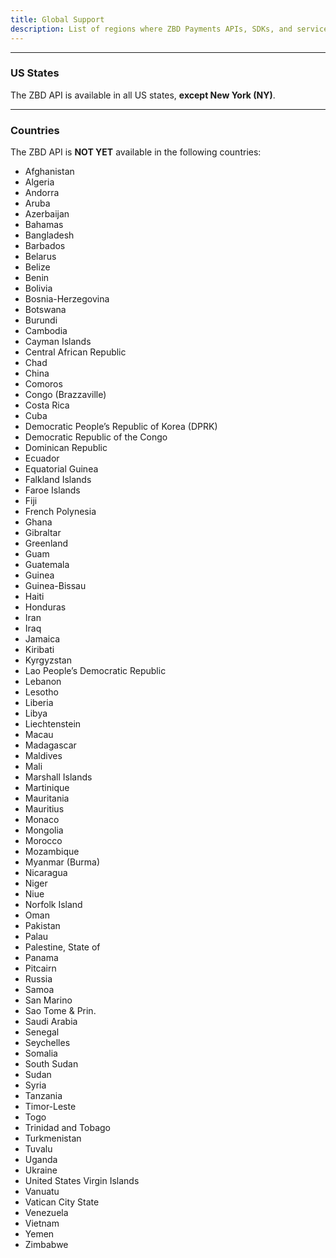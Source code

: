 ```yaml
---
title: Global Support
description: List of regions where ZBD Payments APIs, SDKs, and services are supported.
---
```


---

### US States

The ZBD API is available in all US states, **except New York (NY)**.

---

### Countries

The ZBD API is **NOT YET** available in the following countries:

- Afghanistan
- Algeria
- Andorra
- Aruba
- Azerbaijan
- Bahamas
- Bangladesh
- Barbados
- Belarus
- Belize
- Benin
- Bolivia
- Bosnia-Herzegovina
- Botswana
- Burundi
- Cambodia
- Cayman Islands
- Central African Republic
- Chad
- China
- Comoros
- Congo (Brazzaville)
- Costa Rica
- Cuba
- Democratic People’s Republic of Korea (DPRK)
- Democratic Republic of the Congo
- Dominican Republic
- Ecuador
- Equatorial Guinea
- Falkland Islands
- Faroe Islands
- Fiji
- French Polynesia
- Ghana
- Gibraltar
- Greenland
- Guam
- Guatemala
- Guinea
- Guinea-Bissau
- Haiti
- Honduras
- Iran
- Iraq
- Jamaica
- Kiribati
- Kyrgyzstan
- Lao People’s Democratic Republic
- Lebanon
- Lesotho
- Liberia
- Libya
- Liechtenstein
- Macau
- Madagascar
- Maldives
- Mali
- Marshall Islands
- Martinique
- Mauritania
- Mauritius
- Monaco
- Mongolia
- Morocco
- Mozambique
- Myanmar (Burma)
- Nicaragua
- Niger
- Niue
- Norfolk Island
- Oman
- Pakistan
- Palau
- Palestine, State of
- Panama
- Pitcairn
- Russia
- Samoa
- San Marino
- Sao Tome & Prin.
- Saudi Arabia
- Senegal
- Seychelles
- Somalia
- South Sudan
- Sudan
- Syria
- Tanzania
- Timor-Leste
- Togo
- Trinidad and Tobago
- Turkmenistan
- Tuvalu
- Uganda
- Ukraine
- United States Virgin Islands
- Vanuatu
- Vatican City State
- Venezuela
- Vietnam
- Yemen
- Zimbabwe
